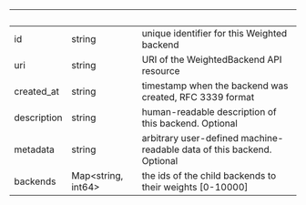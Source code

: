 
| &nbsp;      | &nbsp;                   | &nbsp;                                                                 |
| ----------- | ------------------------ | ---------------------------------------------------------------------- |
| id          | string                   | unique identifier for this Weighted backend                            |
| uri         | string                   | URI of the WeightedBackend API resource                                |
| created_at  | string                   | timestamp when the backend was created, RFC 3339 format                |
| description | string                   | human-readable description of this backend. Optional                   |
| metadata    | string                   | arbitrary user-defined machine-readable data of this backend. Optional |
| backends    | Map&lt;string, int64&gt; | the ids of the child backends to their weights [0-10000]               |
